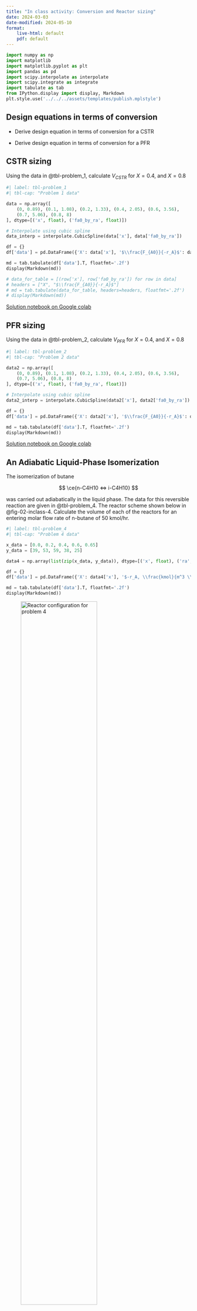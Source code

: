 ```yaml
---
title: "In class activity: Conversion and Reactor sizing"
date: 2024-03-03
date-modified: 2024-05-10
format:
    live-html: default
    pdf: default
---
```


```python
import numpy as np
import matplotlib
import matplotlib.pyplot as plt
import pandas as pd
import scipy.interpolate as interpolate
import scipy.integrate as integrate
import tabulate as tab
from IPython.display import display, Markdown
plt.style.use('../../../assets/templates/publish.mplstyle')
```

## Design equations in terms of conversion

* Derive design equation in terms of conversion for a CSTR

* Derive design equation in terms of conversion for a PFR

## CSTR sizing

Using the data in @tbl-problem_1, calculate $V_{CSTR}$ for $X = 0.4$, and $X = 0.8$

```python
#| label: tbl-problem_1
#| tbl-cap: "Problem 1 data"

data = np.array([
    (0, 0.89), (0.1, 1.08), (0.2, 1.33), (0.4, 2.05), (0.6, 3.56),
    (0.7, 5.06), (0.8, 8)
], dtype=[('x', float), ('fa0_by_ra', float)])

# Interpolate using cubic spline 
data_interp = interpolate.CubicSpline(data['x'], data['fa0_by_ra'])

df = {}
df['data'] = pd.DataFrame({'X': data['x'], '$\\frac{F_{A0}}{-r_A}$': data['fa0_by_ra']})

md = tab.tabulate(df['data'].T, floatfmt='.2f')
display(Markdown(md))

# data_for_table = [(row['x'], row['fa0_by_ra']) for row in data]
# headers = ["X", "$\\frac{F_{A0}}{-r_A}$"]
# md = tab.tabulate(data_for_table, headers=headers, floatfmt='.2f')
# display(Markdown(md))
```

[Solution notebook on Google colab](https://colab.research.google.com/drive/1AAr5GG7oqz_DY-ejujKvtJ_38yZxafQ0?usp=sharing)

## PFR sizing

Using the data in @tbl-problem_2, calculate $V_{PFR}$ for $X = 0.4$, and $X = 0.8$

```python
#| label: tbl-problem_2
#| tbl-cap: "Problem 2 data"

data2 = np.array([
    (0, 0.89), (0.1, 1.08), (0.2, 1.33), (0.4, 2.05), (0.6, 3.56),
    (0.7, 5.06), (0.8, 8)
], dtype=[('x', float), ('fa0_by_ra', float)])

# Interpolate using cubic spline 
data2_interp = interpolate.CubicSpline(data2['x'], data2['fa0_by_ra'])

df = {}
df['data'] = pd.DataFrame({'X': data2['x'], '$\\frac{F_{A0}}{-r_A}$': data2['fa0_by_ra']})

md = tab.tabulate(df['data'].T, floatfmt='.2f')
display(Markdown(md))

```
[Solution notebook on Google colab](https://colab.research.google.com/drive/1Flzwhr2dL1xtPaRtxlHnNVmnN415-VKK?usp=sharing)

## An Adiabatic Liquid-Phase Isomerization

The isomerization of butane

$$
\ce{n-C4H10 <=> i-C4H10}
$$

was carried out adiabatically in the liquid phase. The data for this reversible
reaction are given in @tbl-problem_4. The reactor scheme shown below in
@fig-02-inclass-4. Calculate the volume of each of the reactors for an entering
molar flow rate of n-butane of 50 kmol/hr.

```python
#| label: tbl-problem_4
#| tbl-cap: "Problem 4 data"

x_data = [0.0, 0.2, 0.4, 0.6, 0.65]
y_data = [39, 53, 59, 38, 25]

data4 = np.array(list(zip(x_data, y_data)), dtype=[('x', float), ('ra', float)])

df = {}
df['data'] = pd.DataFrame({'X': data4['x'], '$-r_A, \\frac{kmol}{m^3 \\cdot h}$': data4['ra']})

md = tab.tabulate(df['data'].T, floatfmt='.2f')
display(Markdown(md))

```

::: {.content-visible when-format="html"}

![Reactor configuration for problem 4](../../../assets/images/02-in-class-p4.png){#fig-02-inclass-4 width=70%}

:::

::: {.content-visible unless-format="html"}

![Reactor configuration for problem 4](../../../assets/images/02-in-class-p4.png){#fig-02-inclass-4}

:::

[Solution notebook on Google colab](https://colab.research.google.com/drive/1a3UwGitQTa-j7cU45Sw_bClEP5cHuIqf?usp=sharing)

## Batch reactor sizing

a. Discuss how you can use Levenspeil plots to design batch reactors.


b. We are planning to operate a batch reactor for converting A into R. This is
a liquid phase reaction with stoichiometry $\ce{A -> R}$. How long must we react
each batch for concentration to drop from $C_{A0}$ = 1.3 mol/l to $C_{Af}$=
0.30 mol/l? The data of rate of reaction v/s concentration of A is given in @tbl-problem_3.


```python
#| label: tbl-problem_3
#| tbl-cap: "Problem 3 data"

x_data = [0.1, 0.2, 0.3, 0.4, 0.5, 0.6, 0.7, 0.8, 1.0, 1.3, 2.0]
y_data = [0.1, 0.3, 0.5, 0.6, 0.5, 0.25, 0.10, 0.06, 0.05, 0.045, 0.042]

data3 = np.array(list(zip(x_data, y_data)), dtype=[('CA', float), ('ra', float)])

df = {}
df['data'] = pd.DataFrame({'$C_A, mol/dm^3$': data3['CA'], '$-r_A, \\frac{mol}{l \\cdot min}$': data3['ra']})

md = tab.tabulate(df['data'].T, floatfmt='.3f')
display(Markdown(md))

```



